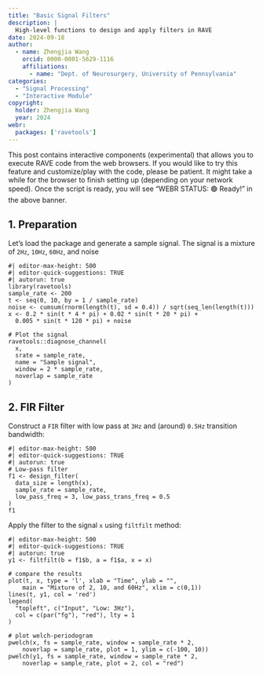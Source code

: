 ```yaml
---
title: "Basic Signal Filters"
description: |
  High-level functions to design and apply filters in RAVE
date: 2024-09-18
author: 
  - name: Zhengjia Wang
    orcid: 0000-0001-5629-1116
    affiliations: 
      - name: "Dept. of Neurosurgery, University of Pennsylvania"
categories:
  - "Signal Processing"
  - "Interactive Module"
copyright: 
  holder: Zhengjia Wang
  year: 2024
webr:
  packages: ['ravetools']
---
```


::: {.alert .alert-warning role="alert"}
This post contains interactive components (experimental) that allows you to execute RAVE code from the web browsers. If you would like to try this feature and customize/play with the code, please be patient. It might take a while for the browser to finish setting up (depending on your network speed). Once the script is ready, you will see "WEBR STATUS: 🟢 Ready!" in the above banner.
:::

## 1. Preparation

Let's load the package and generate a sample signal. The signal is a mixture of `2Hz`, `10Hz`, `60Hz`, and noise

```webr-r
#| editor-max-height: 500
#| editor-quick-suggestions: TRUE
#| autorun: true
library(ravetools)
sample_rate <- 200
t <- seq(0, 10, by = 1 / sample_rate)
noise <- cumsum(rnorm(length(t), sd = 0.4)) / sqrt(seq_len(length(t)))
x <- 0.2 * sin(t * 4 * pi) + 0.02 * sin(t * 20 * pi) +
  0.005 * sin(t * 120 * pi) + noise

# Plot the signal
ravetools::diagnose_channel(
  x,
  srate = sample_rate,
  name = "Sample signal",
  window = 2 * sample_rate,
  noverlap = sample_rate
)
```

## 2. FIR Filter

Construct a `FIR` filter with low pass at `3Hz` and (around) `0.5Hz` transition bandwidth:

```webr-r
#| editor-max-height: 500
#| editor-quick-suggestions: TRUE
#| autorun: true
# Low-pass filter
f1 <- design_filter(
  data_size = length(x),
  sample_rate = sample_rate,
  low_pass_freq = 3, low_pass_trans_freq = 0.5
)
f1
```

Apply the filter to the signal `x` using `filtfilt` method:

```webr-r
#| editor-max-height: 500
#| editor-quick-suggestions: TRUE
#| autorun: true
y1 <- filtfilt(b = f1$b, a = f1$a, x = x)

# compare the results
plot(t, x, type = 'l', xlab = "Time", ylab = "",
    main = "Mixture of 2, 10, and 60Hz", xlim = c(0,1))
lines(t, y1, col = 'red')
legend(
  "topleft", c("Input", "Low: 3Hz"),
  col = c(par("fg"), "red"), lty = 1
)

# plot welch-periodogram
pwelch(x, fs = sample_rate, window = sample_rate * 2,
    noverlap = sample_rate, plot = 1, ylim = c(-100, 10))
pwelch(y1, fs = sample_rate, window = sample_rate * 2,
    noverlap = sample_rate, plot = 2, col = "red")
```
